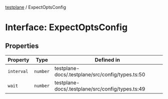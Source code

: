 [testplane](../README.mdx) / ExpectOptsConfig

# Interface: ExpectOptsConfig

## Properties

| Property | Type | Defined in |
| ------ | ------ | ------ |
| `interval` | `number` | testplane-docs/.testplane/src/config/types.ts:50 |
| `wait` | `number` | testplane-docs/.testplane/src/config/types.ts:49 |
